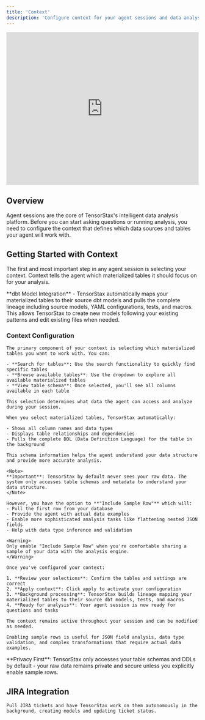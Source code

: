```yaml
---
title: 'Context'
description: 'Configure context for your agent sessions and data analysis'
---
```


<iframe 
  src="https://screen.studio/share/vuqr721q"
  width="100%" 
  height="400"
  frameborder="0"
  allowfullscreen
>
</iframe>

## Overview

Agent sessions are the core of TensorStax's intelligent data analysis platform. Before you can start asking questions or running analysis, you need to configure the context that defines which data sources and tables your agent will work with.

## Getting Started with Context

The first and most important step in any agent session is selecting your context. Context tells the agent which materialized tables it should focus on for your analysis.

<Note>
**dbt Model Integration** - TensorStax automatically maps your materialized tables to their source dbt models and pulls the complete lineage including source models, YAML configurations, tests, and macros. This allows TensorStax to create new models following your existing patterns and edit existing files when needed.
</Note>

### Context Configuration

<AccordionGroup>
  <Accordion icon="database" title="Selecting Materialized Tables">
    
    The primary component of your context is selecting which materialized tables you want to work with. You can:
    
    - **Search for tables**: Use the search functionality to quickly find specific tables
    - **Browse available tables**: Use the dropdown to explore all available materialized tables
    - **View table schema**: Once selected, you'll see all columns available in each table
    
    This selection determines what data the agent can access and analyze during your session.

  </Accordion>

  <Accordion icon="list" title="Table Schema Display">
    
    When you select materialized tables, TensorStax automatically:
    
    - Shows all column names and data types
    - Displays table relationships and dependencies  
    - Pulls the complete DDL (Data Definition Language) for the table in the background
    
    This schema information helps the agent understand your data structure and provide more accurate analysis.

  </Accordion>

  <Accordion icon="shield" title="Data Privacy & Security">
    
    <Note>
    **Important**: TensorStax by default never sees your raw data. The system only accesses table schemas and metadata to understand your data structure.
    </Note>
    
    However, you have the option to **"Include Sample Row"** which will:
    - Pull the first row from your database
    - Provide the agent with actual data examples
    - Enable more sophisticated analysis tasks like flattening nested JSON fields
    - Help with data type inference and validation
    
    <Warning>
    Only enable "Include Sample Row" when you're comfortable sharing a sample of your data with the analysis engine.
    </Warning>

  </Accordion>

  <Accordion icon="gear" title="Applying Context">
    
    Once you've configured your context:
    
    1. **Review your selections**: Confirm the tables and settings are correct
    2. **Apply context**: Click apply to activate your configuration
    3. **Background processing**: TensorStax builds lineage mapping your materialized tables to their source dbt models, tests, and macros
    4. **Ready for analysis**: Your agent session is now ready for questions and tasks
    
    The context remains active throughout your session and can be modified as needed.

  </Accordion>

  <Accordion icon="lightbulb" title="Use Cases for Sample Rows">
    
    Enabling sample rows is useful for JSON field analysis, data type validation, and complex transformations that require actual data examples.

  </Accordion>
</AccordionGroup>

<Tip>
**Privacy First**: TensorStax only accesses your table schemas and DDLs by default - your raw data remains private and secure unless you explicitly enable sample rows.
</Tip>

## JIRA Integration

<AccordionGroup>
  <Accordion icon="ticket" title="JIRA Tickets">
    
    Pull JIRA tickets and have TensorStax work on them autonomously in the background, creating models and updating ticket status.

  </Accordion>
</AccordionGroup>